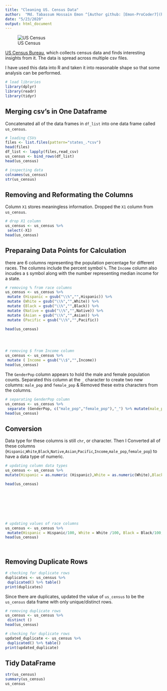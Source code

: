 ```yaml
---
title: "Cleaning US. Census Data"
author:  "Md. Tabassum Hossain Emon ^[Author github: [Emon-ProCoder7](https://github.com/Emon-ProCoder7)  2. Author Linked-in:[Md Tabassum Hossain Emon](https://www.linkedin.com/in/md-tabassum-hossain-emon-ag007/)]"
date: "5/23/2020"
output: html_document
---
```



![US Census](Us census.jpg)

[US Census Bureau](https://www.census.gov/), which collects census data and finds interesting insights from it. The data is spread across multiple csv files.


I have used this data into R and taken it into reasonable shape so that some analysis can be performed.


```r
# load libraries
library(dplyr)
library(readr)
library(tidyr)

```

## **Merging csv's in One Dataframe**

Concatenated all of the data frames in `df_list` into one data frame called `us_census`.

```r
# loading CSVs
files <- list.files(pattern="states_.*csv")
head(files)
df_list <- lapply(files,read_csv)
us_census <- bind_rows(df_list)
head(us_census)
```


```r
# inspecting data
colnames(us_census)
str(us_census)

```

## **Removing and Reformating the Columns**

Column `X1` stores meaningless information. Dropped the `X1` column from `us_census`.


```r
# drop X1 column
us_census <- us_census %>%
 select(-X1)
head(us_census)

```

## **Preparaing Data Points for Calculation**

there are 6 columns representing the population percentage for different races. The columns include the percent symbol `%`. The `Income` column also incudes a `$` symbol along with the number representing median income for a state.

```r
# removing % from race columns
us_census <- us_census %>% 
 mutate (Hispanic = gsub("\\%","",Hispanic)) %>% 
 mutate (White = gsub("\\%","",White)) %>%
 mutate (Black = gsub("\\%","",Black)) %>%
 mutate (Native = gsub("\\%","",Native)) %>%
 mutate (Asian = gsub("\\%","",Asian)) %>%
 mutate (Pacific = gsub("\\%","",Pacific))

head(us_census)





```

```r
# removing $ from Income column
us_census <- us_census %>%
 mutate ( Income = gsub("\\$","",Income))
head(us_census)

```

The `GenderPop` column appears to hold the male and female population counts. Separated this column at the `_` character to create two new columns: `male_pop` and `female_pop` & Removed these extra characters from the columns.


```r
# separating GenderPop column
us_census <- us_census %>%
 separate (GenderPop, c("male_pop","female_pop"),"_") %>% mutate(male_pop = gsub("\\M","",male_pop)) %>% mutate(female_pop = gsub("\\F","",female_pop))
head(us_census) 


```

## **Conversion**

Data type for these columns is still `chr`, or character. Then I Converted all of these columns (`Hispanic`,`White`,`Black`,`Native`,`Asian`,`Pacific`,`Income`,`male_pop`,`female_pop`) to have a data type of numeric. 

```r
# updating column data types
us_census <- us_census %>%
mutate(Hispanic = as.numeric (Hispanic),White = as.numeric(White),Black = as.numeric(Black),Native = as.numeric(Native),Asian = as.numeric(Asian),Pacific = as.numeric (Pacific),Income = as.numeric(Income),male_pop = as.numeric(male_pop),female_pop = as.numeric(female_pop))

head(us_census)









```

```r
# updating values of race columns
us_census <- us_census %>%
 mutate(Hispanic = Hispanic/100, White = White /100, Black = Black/100, Native = Native/100, Asian = Asian/100, Pacific = Pacific/100)
head(us_census)




```

## **Removing Duplicate Rows**

```r
# checking for duplicate rows
duplicates <- us_census %>%
 duplicated() %>% table()
print(duplicates)

```

Since there are duplicates, updated the value of `us_census` to be the `us_census` data frame with only unique/distinct rows.

```r
# removing duplicate rows
us_census <- us_census %>%
 distinct ()
head(us_census)
```

```r
# checking for duplicate rows
updated_duplicate <- us_census %>%
 duplicated() %>% table()
print(updated_duplicate)


```

## **Tidy DataFrame**

```r

str(us_census)
summary(us_census)
us_census
```